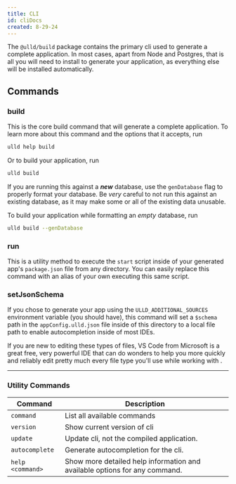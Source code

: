 ```yaml
---
title: CLI
id: cliDocs
created: 8-29-24
---
```



The `@ulld/build` package contains the primary cli used to generate a complete <LogoAsText /> application. In most cases, apart from Node and Postgres, that is all you will need to install to generate your application, as everything else will be installed automatically.


## Commands

### build

This is the core build command that will generate a complete <LogoAsText /> application. To learn more about this command and the options that it accepts, run 

```zsh
ulld help build
```

Or to build your application, run 

```zsh
ulld build
```

If you are running this against a ***new*** database, use the `genDatabase` flag to properly format your database. Be _very_ careful to not run this against an existing database, as it may make some or all of the existing data unusable.

To build your application while formatting an _empty_ database, run

```zsh
ulld build --genDatabase
```

### run

This is a utility method to execute the `start` script inside of your generated app's `package.json` file from any directory. You can easily replace this command with an alias of your own executing this same script.

### setJsonSchema

If you chose to generate your app using the `ULLD_ADDITIONAL_SOURCES` environment variable (you should have), this command will set a `$schema` path in the `appConfig.ulld.json` file inside of this directory to a local file path to enable autocompletion inside of most IDEs.

If you are new to editing these types of files, VS Code from Microsoft is a great free, very powerful IDE that can do wonders to help you more quickly and reliably edit pretty much every file type you'll use while working with <LogoAsText />.


---


### Utility Commands

| Command | Description |
| ------- | ----------- |
| `command` | List all available commands |
| `version` | Show current version of cli |
| `update` | Update cli, not the compiled application. |
| `autocomplete` | Generate autocompletion for the <LogoAsText fontSize={13} /> cli. |
| `help <command>` | Show more detailed help information and available options for any command. |

